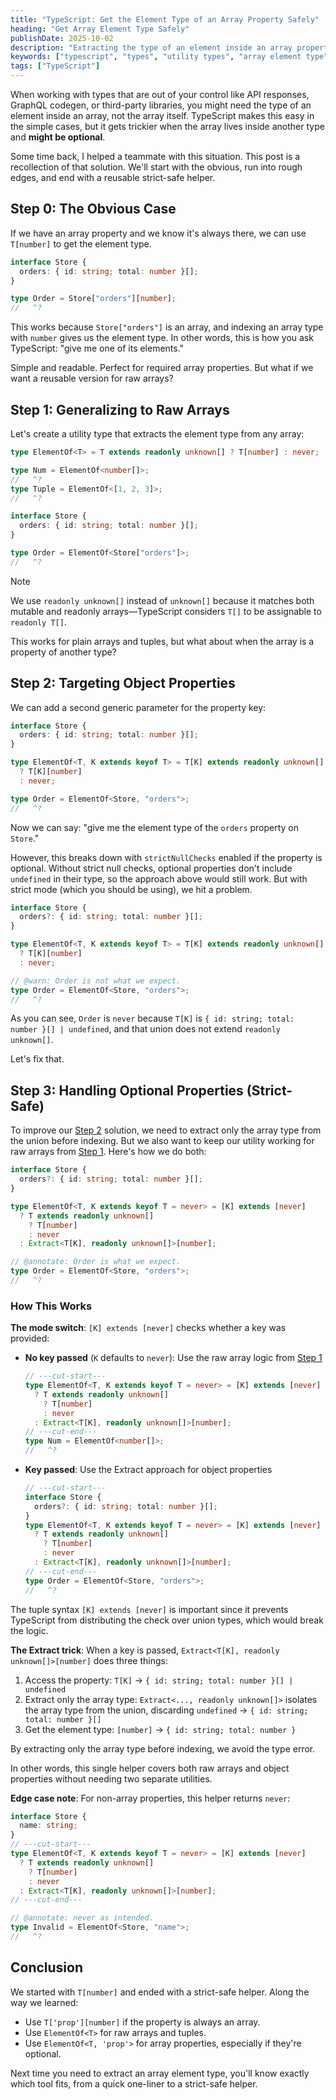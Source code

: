 ```yaml
---
title: "TypeScript: Get the Element Type of an Array Property Safely"
heading: "Get Array Element Type Safely"
publishDate: 2025-10-02
description: "Extracting the type of an element inside an array property, even when the property is optional."
keywords: ["typescript", "types", "utility types", "array element type"]
tags: ["TypeScript"]
---
```


When working with types that are out of your control like API responses, GraphQL codegen, or third-party libraries, you might need the type of an element inside an array, not the array itself. TypeScript makes this easy in the simple cases, but it gets trickier when the array lives inside another type and **might be optional**.

Some time back, I helped a teammate with this situation. This post is a recollection of that solution. We'll start with the obvious, run into rough edges, and end with a reusable strict-safe helper.

## Step 0: The Obvious Case

If we have an array property and we know it's always there, we can use `T[number]` to get the element type.

```ts twoslash
interface Store {
  orders: { id: string; total: number }[];
}

type Order = Store["orders"][number];
//   ^?
```

This works because `Store["orders"]` is an array, and indexing an array type with `number` gives us the element type. In other words, this is how you ask TypeScript: "give me one of its elements."

Simple and readable. Perfect for required array properties. But what if we want a reusable version for raw arrays?

## Step 1: Generalizing to Raw Arrays

Let's create a utility type that extracts the element type from any array:

```ts twoslash
type ElementOf<T> = T extends readonly unknown[] ? T[number] : never;

type Num = ElementOf<number[]>;
//   ^?
type Tuple = ElementOf<[1, 2, 3]>;
//   ^?

interface Store {
  orders: { id: string; total: number }[];
}

type Order = ElementOf<Store["orders"]>;
//   ^?
```

> [!NOTE]
> We use `readonly unknown[]` instead of `unknown[]` because it matches both mutable and readonly arrays—TypeScript considers `T[]` to be assignable to `readonly T[]`.

This works for plain arrays and tuples, but what about when the array is a property of another type?

## Step 2: Targeting Object Properties

We can add a second generic parameter for the property key:

```ts twoslash
interface Store {
  orders: { id: string; total: number }[];
}

type ElementOf<T, K extends keyof T> = T[K] extends readonly unknown[]
  ? T[K][number]
  : never;

type Order = ElementOf<Store, "orders">;
//   ^?
```

Now we can say: "give me the element type of the `orders` property on `Store`."

However, this breaks down with `strictNullChecks` enabled if the property is optional. Without strict null checks, optional properties don't include `undefined` in their type, so the approach above would still work. But with strict mode (which you should be using), we hit a problem.

```ts twoslash
interface Store {
  orders?: { id: string; total: number }[];
}

type ElementOf<T, K extends keyof T> = T[K] extends readonly unknown[]
  ? T[K][number]
  : never;

// @warn: Order is not what we expect.
type Order = ElementOf<Store, "orders">;
//   ^?
```

As you can see, `Order` is `never` because `T[K]` is `{ id: string; total: number }[] | undefined`, and that union does not extend `readonly unknown[]`.

Let's fix that.

## Step 3: Handling Optional Properties (Strict-Safe)

To improve our [Step 2](#step-2-targeting-object-properties) solution, we need to extract only the array type from the union before indexing. But we also want to keep our utility working for raw arrays from [Step 1](#step-1-generalizing-to-raw-arrays). Here's how we do both:

```ts twoslash
interface Store {
  orders?: { id: string; total: number }[];
}

type ElementOf<T, K extends keyof T = never> = [K] extends [never]
  ? T extends readonly unknown[]
    ? T[number]
    : never
  : Extract<T[K], readonly unknown[]>[number];

// @annotate: Order is what we expect.
type Order = ElementOf<Store, "orders">;
//   ^?
```

### How This Works

**The mode switch**: `[K] extends [never]` checks whether a key was provided:

- **No key passed** (`K` defaults to `never`): Use the raw array logic from [Step 1](#step-1-generalizing-to-raw-arrays)

  ```ts twoslash
  // ---cut-start---
  type ElementOf<T, K extends keyof T = never> = [K] extends [never]
    ? T extends readonly unknown[]
      ? T[number]
      : never
    : Extract<T[K], readonly unknown[]>[number];
  // ---cut-end---
  type Num = ElementOf<number[]>;
  //   ^?
  ```

- **Key passed**: Use the Extract approach for object properties
  ```ts twoslash
  // ---cut-start---
  interface Store {
    orders?: { id: string; total: number }[];
  }
  type ElementOf<T, K extends keyof T = never> = [K] extends [never]
    ? T extends readonly unknown[]
      ? T[number]
      : never
    : Extract<T[K], readonly unknown[]>[number];
  // ---cut-end---
  type Order = ElementOf<Store, "orders">;
  //   ^?
  ```

The tuple syntax `[K] extends [never]` is important since it prevents TypeScript from distributing the check over union types, which would break the logic.

**The Extract trick**: When a key is passed, `Extract<T[K], readonly unknown[]>[number]` does three things:

1. Access the property: `T[K]` → `{ id: string; total: number }[] | undefined`
2. Extract only the array type: `Extract<..., readonly unknown[]>` isolates the array type from the union, discarding `undefined` → `{ id: string; total: number }[]`
3. Get the element type: `[number]` → `{ id: string; total: number }`

By extracting only the array type before indexing, we avoid the type error.

In other words, this single helper covers both raw arrays and object properties without needing two separate utilities.

**Edge case note**: For non-array properties, this helper returns `never`:

```ts twoslash
interface Store {
  name: string;
}
// ---cut-start---
type ElementOf<T, K extends keyof T = never> = [K] extends [never]
  ? T extends readonly unknown[]
    ? T[number]
    : never
  : Extract<T[K], readonly unknown[]>[number];
// ---cut-end---

// @annotate: never as intended.
type Invalid = ElementOf<Store, "name">;
//   ^?
```

## Conclusion

We started with `T[number]` and ended with a strict-safe helper. Along the way we learned:

- Use `T['prop'][number]` if the property is always an array.
- Use `ElementOf<T>` for raw arrays and tuples.
- Use `ElementOf<T, 'prop'>` for array properties, especially if they're optional.

Next time you need to extract an array element type, you'll know exactly which tool fits, from a quick one-liner to a strict-safe helper.
